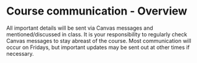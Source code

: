 # Course communication - Overview

All important details will be sent via Canvas messages and mentioned/discussed in class.  It is your responsibility to regularly check Canvas messages to stay abreast of the course.  Most communication will occur on Fridays, but important updates may be sent out at other times if necessary.

<!-- TODO: how to set up canvas notifications? -->

<!-- ## Secondary modes of communication -->

<!-- ### Github "issues" -->

<!-- In this class we will be making extensive use of the code management site [GitHub](https://github.com/).  Most communication about homework and other assignments will occur via GitHub's [Issues](https://guides.github.com/features/issues/)] feature.  In particular, to foster discussion we will use GitHub Issues to create forums around assignments and you will be required to submit comments. -->

<!-- ### Microsoft SharePoint -->

<!-- Files containing code for this course will be distributed using Microsoft Sharepoint.  Sharepoint has messaging features which I may pilot test but will not rely on.   -->


